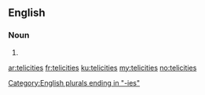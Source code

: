 ==English==

===Noun===
{{head|en|plural}}

# {{plural of|telicity|lang=en|nocat=1}}

[[Category:English plurals ending in "-ies"]]

[[ar:telicities]]
[[fr:telicities]]
[[ku:telicities]]
[[my:telicities]]
[[no:telicities]]
